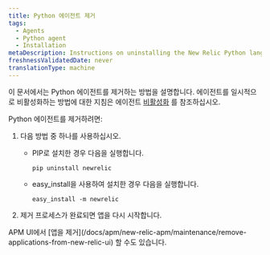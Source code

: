 ```yaml
---
title: Python 에이전트 제거
tags:
  - Agents
  - Python agent
  - Installation
metaDescription: Instructions on uninstalling the New Relic Python language agent.
freshnessValidatedDate: never
translationType: machine
---
```


이 문서에서는 Python 에이전트를 제거하는 방법을 설명합니다. 에이전트를 일시적으로 비활성화하는 방법에 대한 지침은 에이전트 [비활성화](/docs/agents/manage-apm-agents/installation/disable-apm-agent#python) 를 참조하십시오.

Python 에이전트를 제거하려면:

1. 다음 방법 중 하나를 사용하십시오.

   * PIP로 설치한 경우 다음을 실행합니다.

     ```
     pip uninstall newrelic
     ```

   * easy_install을 사용하여 설치한 경우 다음을 실행합니다.

     ```
     easy_install -m newrelic
     ```

2. 제거 프로세스가 완료되면 앱을 다시 시작합니다.

<Callout variant="tip">
  APM UI에서 [앱을 제거](/docs/apm/new-relic-apm/maintenance/remove-applications-from-new-relic-ui) 할 수도 있습니다.
</Callout>
